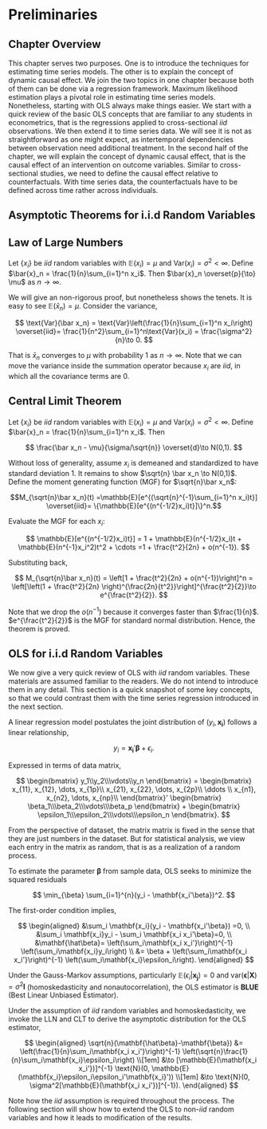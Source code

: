 # Preliminaries

## Chapter Overview

This chapter serves two purposes. One is to introduce the techniques for
estimating time series models. The other is to explain the concept of
dynamic causal effect. We join the two topics in one chapter because
both of them can be done via a regression framework. Maximum likelihood
estimation plays a pivotal role in estimating time series models.
Nonetheless, starting with OLS always make things easier. We start with
a quick review of the basic OLS concepts that are familiar to any
students in econometrics, that is the regressions applied to
cross-sectional $iid$ observations. We then extend it to time series
data. We will see it is not as straightforward as one might expect, as
intertemporal dependencies between observation need additional
treatment. In the second half of the chapter, we will explain the
concept of dynamic causal effect, that is the causal effect of an
intervention on outcome variables. Similar to cross-sectional studies,
we need to define the causal effect relative to counterfactuals. With
time series data, the counterfactuals have to be defined across time
rather across individuals.

## Asymptotic Theorems for i.i.d Random Variables

::: {#thm-lln}
## Law of Large Numbers

Let $\{x_i\}$ be $iid$ random variables with $\mathbb{E}(x_i)=\mu$ and
$\text{Var}(x_i)=\sigma^2<\infty$. Define
$\bar{x}_n = \frac{1}{n}\sum_{i=1}^n x_i$. Then
$\bar{x}_n \overset{p}{\to} \mu$ as $n \to \infty$.
:::

::: proof
We will give an non-rigorous proof, but nonetheless shows the tenets. It
is easy to see $\mathbb{E}(\bar{x}_n) = \mu$. Consider the variance,

$$
\text{Var}(\bar x_n) = \text{Var}\left(\frac{1}{n}\sum_{i=1}^n x_i\right) \overset{iid}= \frac{1}{n^2}\sum_{i=1}^n\text{Var}(x_i) = \frac{\sigma^2}{n}\to 0.
$$

That is $\bar x_n$ converges to $\mu$ with probability 1 as
$n\to\infty$. Note that we can move the variance inside the summation
operator because $x_i$ are $iid$, in which all the covariance terms are
0.
:::

::: {#thm-clt}
## Central Limit Theorem

Let $\{x_i\}$ be $iid$ random variables with $\mathbb{E}(x_i)=\mu$ and
$\text{Var}(x_i)=\sigma^2<\infty$. Define
$\bar{x}_n = \frac{1}{n}\sum_{i=1}^n x_i$. Then

$$
\frac{\bar x_n - \mu}{\sigma/\sqrt{n}} \overset{d}\to N(0,1).
$$
:::

::: proof
Without loss of generality, assume $x_i$ is demeaned and standardized to
have standard deviation 1. It remains to show
$\sqrt{n} \bar x_n \to N(0,1)$. Define the moment generating function
(MGF) for $\sqrt{n}\bar x_n$:

$$M_{\sqrt{n}\bar x_n}(t) =\mathbb{E}[e^{(\sqrt{n}^{-1}\sum_{i=1}^n x_i)t}] \overset{iid}= \{\mathbb{E}[e^{(n^{-1/2}x_i)t}]\}^n.$$

Evaluate the MGF for each $x_i$:

$$
\mathbb{E}[e^{(n^{-1/2}x_i)t}] = 1 + \mathbb{E}(n^{-1/2}x_i)t + \mathbb{E}(n^{-1}x_i^2)t^2 + \cdots =1 + \frac{t^2}{2n} + o(n^{-1}).
$$

Substituting back,

$$
M_{\sqrt{n}\bar x_n}(t) = \left[1 + \frac{t^2}{2n} + o(n^{-1})\right]^n = \left[\left(1 + \frac{t^2}{2n} \right)^{\frac{2n}{t^2}}\right]^{\frac{t^2}{2}}\to e^{\frac{t^2}{2}}.
$$

Note that we drop the $o(n^{-1})$ because it converges faster than
$\frac{1}{n}$. $e^{\frac{t^2}{2}}$ is the MGF for standard normal
distribution. Hence, the theorem is proved.
:::

## OLS for i.i.d Random Variables

We now give a very quick review of OLS with $iid$ random variables.
These materials are assumed familiar to the readers. We do not intend to
introduce them in any detail. This section is a quick snapshot of some
key concepts, so that we could contrast them with the time series
regression introduced in the next section.

A linear regression model postulates the joint distribution of
$(y_i, \mathbf{x_i})$ follows a linear relationship,

$$
y_i = \mathbf{x_i}'\mathbf{\beta} + \epsilon_i.
$$

Expressed in terms of data matrix,

$$
\begin{bmatrix}
y_1\\y_2\\\vdots\\y_n
\end{bmatrix} = 
\begin{bmatrix}
x_{11}, x_{12}, \dots, x_{1p}\\
x_{21}, x_{22}, \dots, x_{2p}\\
\ddots \\
x_{n1}, x_{n2}, \dots, x_{np}\\
\end{bmatrix}'
\begin{bmatrix}
\beta_1\\\beta_2\\\vdots\\\beta_p
\end{bmatrix} +
\begin{bmatrix}
\epsilon_1\\\epsilon_2\\\vdots\\\epsilon_n
\end{bmatrix}.
$$

From the perspective of dataset, the matrix matrix is fixed in the sense
that they are just numbers in the dataset. But for statistical analysis,
we view each entry in the matrix as random, that is as a realization of
a random process.

To estimate the parameter $\mathbf{\beta}$ from sample data, OLS seeks
to minimize the squared residuals

$$
\min_{\beta} \sum_{i=1}^{n}(y_i - \mathbf{x_i'\beta})^2.
$$

The first-order condition implies,

$$
\begin{aligned}
&\sum_i \mathbf{x_i}(y_i - \mathbf{x_i'\beta}) =0, \\
&\sum_i \mathbf{x_i}y_i - \sum_i \mathbf{x_i x_i'\beta}=0, \\
&\mathbf{\hat\beta}= \left(\sum_i\mathbf{x_i x_i'}\right)^{-1} \left(\sum_i\mathbf{x_i}y_i\right) \\
&= \beta + \left(\sum_i\mathbf{x_i x_i'}\right)^{-1} \left(\sum_i\mathbf{x_i}\epsilon_i\right).
\end{aligned}
$$

Under the Gauss-Markov assumptions, particularly
$\mathbb{E}(\epsilon_i|\mathbf{x_j})=0$ and
$\text{var}(\mathbf{\epsilon}|\mathbf{X})=\sigma^2\mathbf{I}$
(homoskedasticity and nonautocorrelation), the OLS estimator is **BLUE**
(Best Linear Unbiased Estimator).

Under the assumption of $iid$ random variables and homoskedasticity, we
invoke the LLN and CLT to derive the asymptotic distribution for the OLS
estimator,

$$
\begin{aligned}
\sqrt{n}(\mathbf{\hat\beta}-\mathbf{\beta}) &= \left(\frac{1}{n}\sum_i\mathbf{x_i x_i'}\right)^{-1} \left(\sqrt{n}\frac{1}{n}\sum_i\mathbf{x_i}\epsilon_i\right) \\[1em]
&\to [\mathbb{E}(\mathbf{x_i x_i'})]^{-1} \text{N}(0, \mathbb{E}(\mathbf{x_i}\epsilon_i\epsilon_i'\mathbf{x_i}')) \\[1em]
&\to \text{N}(0, \sigma^2[\mathbb{E}(\mathbf{x_i x_i'})]^{-1}).
\end{aligned}
$$

Note how the $iid$ assumption is required throughout the process. The
following section will show how to extend the OLS to non-$iid$ random
variables and how it leads to modification of the results.
